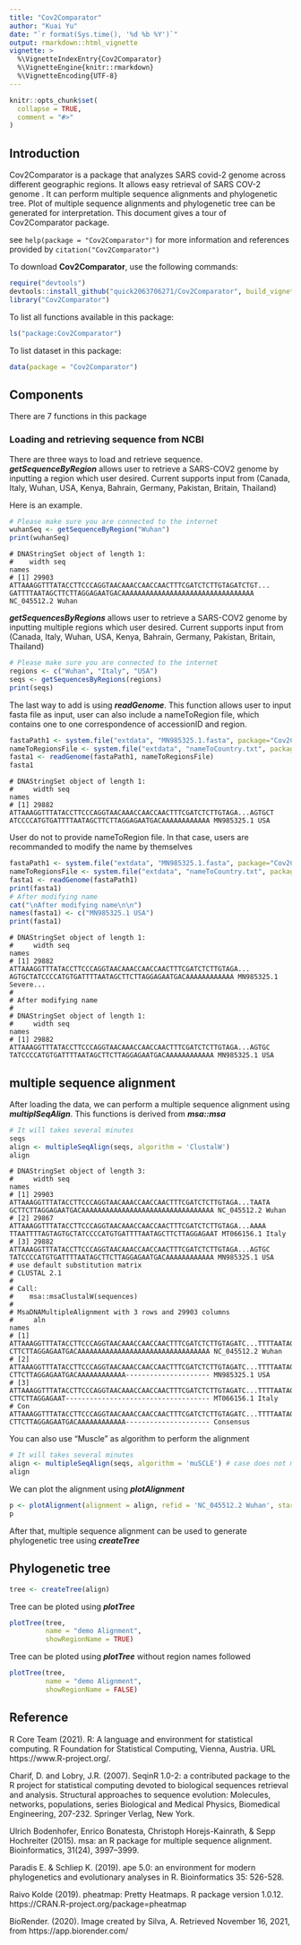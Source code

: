 ```yaml
---
title: "Cov2Comparator"
author: "Kuai Yu"
date: "`r format(Sys.time(), '%d %b %Y')`"
output: rmarkdown::html_vignette
vignette: >
  %\VignetteIndexEntry{Cov2Comparator}
  %\VignetteEngine{knitr::rmarkdown}
  %\VignetteEncoding{UTF-8}
---
```


```r
knitr::opts_chunk$set(
  collapse = TRUE,
  comment = "#>"
)
```

## Introduction
Cov2Comparator is a package that analyzes SARS covid-2 genome across different 
geographic regions. It allows easy retrieval of SARS COV-2 genome 
. It can perform multiple sequence alignments and 
phylogenetic tree. Plot of multiple sequence alignments and 
phylogenetic tree can be generated for interpretation. This document gives a 
tour of Cov2Comparator package.

see `help(package = "Cov2Comparator")` for more information and 
references provided by `citation("Cov2Comparator")`

To download **Cov2Comparator**, use the following commands:

```r
require("devtools")
devtools::install_github("quick2063706271/Cov2Comparator", build_vignettes = TRUE)
library("Cov2Comparator")
```

To list all functions available in this package:

```r
ls("package:Cov2Comparator")
```

To list dataset in this package:

``` r
data(package = "Cov2Comparator")
```

## Components
There are 7 functions in this package

### Loading and retrieving sequence from NCBI 
There are three ways to load and retrieve sequence. 
__*getSequenceByRegion*__ allows user to retrieve a SARS-COV2 genome by 
inputting a region which user desired. Current supports input from 
(Canada, Italy, Wuhan, USA, Kenya, Bahrain, Germany, Pakistan, Britain, 
Thailand)

Here is an example.
```r
# Please make sure you are connected to the internet
wuhanSeq <- getSequenceByRegion("Wuhan")
print(wuhanSeq)
```
```
# DNAStringSet object of length 1:
#    width seq                                                                                                                            names               
# [1] 29903 ATTAAAGGTTTATACCTTCCCAGGTAACAAACCAACCAACTTTCGATCTCTTGTAGATCTGT...
GATTTTAATAGCTTCTTAGGAGAATGACAAAAAAAAAAAAAAAAAAAAAAAAAAAAAAAAA NC_045512.2 Wuhan
```

__*getSequencesByRegions*__ allows user to retrieve a SARS-COV2 genome by 
inputting multiple regions which user desired. Current supports input from 
(Canada, Italy, Wuhan, USA, Kenya, Bahrain, Germany, Pakistan, Britain, 
Thailand)

```r
# Please make sure you are connected to the internet
regions <- c("Wuhan", "Italy", "USA")
seqs <- getSequencesByRegions(regions)
print(seqs)
```

The last way to add is using __*readGenome*__. This function allows user to input fasta file as input, user can also include a nameToRegion file, which contains one to one correspondence of accessionID and region.
```r
fastaPath1 <- system.file("extdata", "MN985325.1.fasta", package="Cov2Comparator")
nameToRegionsFile <- system.file("extdata", "nameToCountry.txt", package="Cov2Comparator")
fasta1 <- readGenome(fastaPath1, nameToRegionsFile)
fasta1
```

```
# DNAStringSet object of length 1:
#     width seq                                                                                                                  names               
# [1] 29882 ATTAAAGGTTTATACCTTCCCAGGTAACAAACCAACCAACTTTCGATCTCTTGTAGA...AGTGCT
ATCCCCATGTGATTTTAATAGCTTCTTAGGAGAATGACAAAAAAAAAAAA MN985325.1 USA
```

User do not to provide nameToRegion file. In that case, users are recommanded to
modify the name by themselves

```r
fastaPath1 <- system.file("extdata", "MN985325.1.fasta", package="Cov2Comparator")
nameToRegionsFile <- system.file("extdata", "nameToCountry.txt", package="Cov2Comparator")
fasta1 <- readGenome(fastaPath1)
print(fasta1)
# After modifying name
cat("\nAfter modifying name\n\n")
names(fasta1) <- c("MN985325.1 USA")
print(fasta1)
```

```
# DNAStringSet object of length 1:
#     width seq                                                                                                                  names               
# [1] 29882 ATTAAAGGTTTATACCTTCCCAGGTAACAAACCAACCAACTTTCGATCTCTTGTAGA...
AGTGCTATCCCCATGTGATTTTAATAGCTTCTTAGGAGAATGACAAAAAAAAAAAA MN985325.1 Severe...
#
# After modifying name
#
# DNAStringSet object of length 1:
#     width seq                                                                                                                  names               
# [1] 29882 ATTAAAGGTTTATACCTTCCCAGGTAACAAACCAACCAACTTTCGATCTCTTGTAGA...AGTGC
TATCCCCATGTGATTTTAATAGCTTCTTAGGAGAATGACAAAAAAAAAAAA MN985325.1 USA
```

## multiple sequence alignment
After loading the data, we can perform a multiple sequence alignment using 
__*multiplSeqAlign*__. This functions is derived from __*msa::msa*__ 
```r
# It will takes several minutes
seqs
align <- multipleSeqAlign(seqs, algorithm = 'ClustalW')
align
```
```
# DNAStringSet object of length 3:
#     width seq                                                                                                                  names               
# [1] 29903 ATTAAAGGTTTATACCTTCCCAGGTAACAAACCAACCAACTTTCGATCTCTTGTAGA...TAATA
GCTTCTTAGGAGAATGACAAAAAAAAAAAAAAAAAAAAAAAAAAAAAAAAA NC_045512.2 Wuhan
# [2] 29867 ATTAAAGGTTTATACCTTCCCAGGTAACAAACCAACCAACTTTCGATCTCTTGTAGA...AAAA
TTAATTTTAGTAGTGCTATCCCCATGTGATTTTAATAGCTTCTTAGGAGAAT MT066156.1 Italy
# [3] 29882 ATTAAAGGTTTATACCTTCCCAGGTAACAAACCAACCAACTTTCGATCTCTTGTAGA...AGTGC
TATCCCCATGTGATTTTAATAGCTTCTTAGGAGAATGACAAAAAAAAAAAA MN985325.1 USA
# use default substitution matrix
# CLUSTAL 2.1  
# 
# Call:
#    msa::msaClustalW(sequences)
#
# MsaDNAMultipleAlignment with 3 rows and 29903 columns
#     aln                                                                                                                       names
# [1] ATTAAAGGTTTATACCTTCCCAGGTAACAAACCAACCAACTTTCGATCTCTTGTAGATC...TTTTAATAG
CTTCTTAGGAGAATGACAAAAAAAAAAAAAAAAAAAAAAAAAAAAAAAAA NC_045512.2 Wuhan
# [2] ATTAAAGGTTTATACCTTCCCAGGTAACAAACCAACCAACTTTCGATCTCTTGTAGATC...TTTTAATAG
CTTCTTAGGAGAATGACAAAAAAAAAAAA--------------------- MN985325.1 USA
# [3] ATTAAAGGTTTATACCTTCCCAGGTAACAAACCAACCAACTTTCGATCTCTTGTAGATC...TTTTAATAG
CTTCTTAGGAGAAT------------------------------------ MT066156.1 Italy
# Con ATTAAAGGTTTATACCTTCCCAGGTAACAAACCAACCAACTTTCGATCTCTTGTAGATC...TTTTAATAG
CTTCTTAGGAGAATGACAAAAAAAAAAAA--------------------- Consensus 
```
You can also use "Muscle" as algorithm to perform the alignment
```r
# It will takes several minutes
align <- multipleSeqAlign(seqs, algorithm = 'muSCLE') # case does not matter
align
```

We can plot the alignment using __*plotAlignment*__

```r
p <- plotAlignment(alignment = align, refid = 'NC_045512.2 Wuhan', startIdx = 29820, endIdx = 29902)
p
```

After that, multiple sequence alignment can be used to generate phylogenetic 
tree using __*createTree*__

## Phylogenetic tree
```r
tree <- createTree(align)
```

Tree can be ploted using __*plotTree*__

```r
plotTree(tree,
         name = "demo Alignment",
         showRegionName = TRUE)
```
Tree can be ploted using __*plotTree*__ without region names followed
```r
plotTree(tree,
         name = "demo Alignment",
         showRegionName = FALSE)
```


## Reference
R Core Team (2021). R: A language and environment for statistical computing. 
R Foundation for Statistical Computing, Vienna, Austria. URL
  https://www.R-project.org/.

Charif, D. and Lobry, J.R. (2007). SeqinR 1.0-2: a contributed package to the R
project for statistical computing devoted to biological sequences retrieval
and analysis. Structural approaches to sequence evolution: Molecules, networks,
populations, series Biological and Medical Physics, Biomedical Engineering,
207-232. Springer Verlag, New York.

Ulrich Bodenhofer, Enrico Bonatesta, Christoph Horejs-Kainrath, & Sepp 
Hochreiter (2015). msa: an R package for multiple sequence alignment. 
Bioinformatics, 31(24), 3997–3999.

Paradis E. & Schliep K. (2019). ape 5.0: an environment for modern
phylogenetics and evolutionary analyses in R. Bioinformatics 35: 526-528.

Raivo Kolde (2019). pheatmap: Pretty Heatmaps. R package version 1.0.12.
https://CRAN.R-project.org/package=pheatmap

BioRender. (2020). Image created by Silva, A. Retrieved November 16, 2021, 
from https://app.biorender.com/



